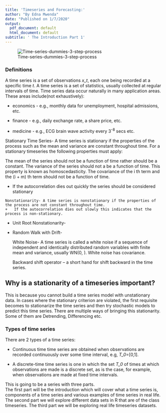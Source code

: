 ---
title: 'Timeseries and Forecasting:'
author: "By Edna Mwenda"
date: "Published on 1/7/2020"
output:
  pdf_document: default
  html_document: default
subtitle: ' The Introduction Part 1'
---


![Time-series-dummies-3-step-process](C:\Users\Mwenda\Desktop\DekutR\image4.png)


### Definitions

A time series is a set of observations *_x_t_*, each one being recorded at a specific time *t*. A time series is a set of statistics, usually collected at regular intervals of time. Time series data occur naturally in many application areas. These areas include(not exhaustively):

  + economics - e.g., monthly data for unemployment, hospital admissions, etc.
  
  + finance - e.g., daily exchange rate, a share price, etc.
  
  + medicine - e.g., ECG brain wave activity every 3^-8^ secs etc.


Stationary Time Series- A time series is stationary if the properties of the process such as the mean and variance are constant throughout time. For a stationary timeseries the following properties  must apply:


The mean of the series should not be a function of time rather should be a constant. The variance of the series should not a be a function of time. This property is known as homoscedasticity. The covariance of the i th term and the (i + m) th term should not be a function of time. 

+	 If the autocorrelation dies out quickly the series should be considered stationary


	Nonstationarity- A time series is nonstationary if the properties of the process are not constant throughout time. 
	+ 	If the autocorrelation dies out slowly this indicates that the process is non-stationary.
	
+ 	Unit Root Nonstationarity-
+ 	Random Walk with Drift- 

	White Noise- A time series is called a white noise if a sequence of independent and identically distributed random variables with finite mean and variance, usually WN(0,  ). White noise has covariance.
	
	Backward shift operator – a short hand for shift backward in the time series. 

## Why is a stationarity of a timeseries important?

This is because you cannot build a time series model with unstationary data. In cases where the stationary criterion are violated, the first requisite becomes to stationarize the time series and then try stochastic models to predict this time series. There are multiple ways of bringing this stationarity. Some of them are Detrending, Differencing etc. 
  
### Types of time series

There are 2 types of a time series:

+ Continuous time time series are obtained when observations are recorded continuously over some time interval, e.g, _T_0_=[0,1].

+ A discrete-time time series is one in which the set _T_0_ of times at which observations are made is a discrete set, as is the case, for example, when observations are made at fixed time intervals.  












This is going to be a series with three parts.  
The first part will be the introduction which will cover what a time series is, components of a time series and various examples of time series in real life. The second part we will explore different data sets in R that are of the class timeseries. The third part we will be exploring real life timeseries datasets.
